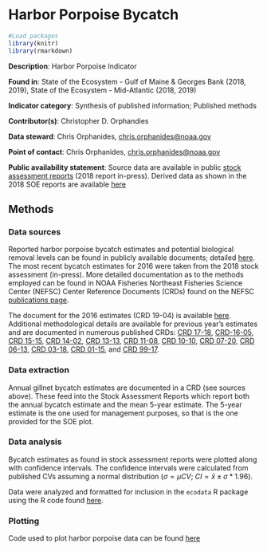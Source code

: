 # Harbor Porpoise Bycatch

```{r,  echo = F, message=F}

#Load packages
library(knitr)
library(rmarkdown)

```

**Description**: Harbor Porpoise Indicator

**Found in**: State of the Ecosystem - Gulf of Maine & Georges Bank (2018, 2019), State of the Ecosystem - Mid-Atlantic (2018, 2019)

**Indicator category**: Synthesis of published information; Published methods

**Contributor(s)**: Christopher D. Orphandies
  
**Data steward**: Chris Orphanides, <chris.orphanides@noaa.gov>

**Point of contact**: Chris Orphanides, <chris.orphanides@noaa.gov>

**Public availability statement**: Source data are available in public [stock assessment reports](https://www.fisheries.noaa.gov/national/marine-mammal-protection/marine-mammal-stock-assessment-reports-region) (2018 report in-press). Derived data as shown in the 2018 SOE reports are available [here](http://comet.nefsc.noaa.gov/erddap/tabledap/protected_species_soe_v1.html)
  

## Methods


### Data sources
Reported harbor porpoise bycatch estimates and potential biological removal levels can be found in publicly available documents; detailed [here](https://www.fisheries.noaa.gov/national/marine-mammal-protection/marine-mammal-stock-assessment-reports-region). The most recent bycatch estimates for 2016 were taken from the 2018 stock assessment (in-press). More detailed documentation as to the methods employed can be found in NOAA Fisheries Northeast Fisheries Science Center (NEFSC) Center Reference Documents (CRDs) found on the NEFSC [publications page](https://www.nefsc.noaa.gov/publications/crd/). 

The document for the 2016 estimates (CRD 19-04) is available [here](https://www.nefsc.noaa.gov/publications/crd/crd1904/crd1904.pdf). Additional methodological details are available for previous year's estimates and are documented in numerous published CRDs: [CRD 17-18](https://www.nefsc.noaa.gov/publications/crd/crd1718/crd1718.pdf), [CRD-16-05](https://www.nefsc.noaa.gov/publications/crd/crd1605/crd1605.pdf), [CRD 15-15](https://www.nefsc.noaa.gov/publications/crd/crd1515/crd1515.pdf), [CRD 14-02](https://repository.library.noaa.gov/view/noaa/4718), [CRD 13-13](https://www.nefsc.noaa.gov/publications/crd/crd1313/crd1313_2nd_ed.pdf), [CRD 11-08](https://www.nefsc.noaa.gov/publications/crd/crd1108/1108.pdf), [CRD 10-10](https://www.nefsc.noaa.gov/publications/crd/crd1010/crd1010.pdf), [CRD 07-20](https://www.nefsc.noaa.gov/publications/crd/crd0720/crd0720.pdf), [CRD 06-13](https://www.nefsc.noaa.gov/publications/crd/crd0613/crd0613.pdf), [CRD 03-18](https://www.nefsc.noaa.gov/publications/crd/crd0318/crd0318.pdf), [CRD 01-15](https://www.nefsc.noaa.gov/publications/crd/crd0115/0115.pdf), and [CRD 99-17](https://www.nefsc.noaa.gov/publications/crd/pdfs/crd9917.pdf).

### Data extraction 
Annual gillnet bycatch estimates are documented in a CRD (see sources above). These feed into the Stock Assessment Reports which report both the annual bycatch estimate and the mean 5-year estimate. The 5-year estimate is the one used for management purposes, so that is the one provided for the SOE plot.

### Data analysis
Bycatch estimates as found in stock assessment reports were plotted along with confidence intervals. The confidence intervals were calculated from published CVs assuming a normal distribution ($\sigma = \mu CV$; $CI = \bar{x} \pm \sigma * 1.96$).

Data were analyzed and formatted for inclusion in the `ecodata` R package using the R code found [here](https://raw.githubusercontent.com/NOAA-EDAB/ecodata/master/data-raw/get_harborporpoise.R).


### Plotting
 Code used to plot harbor porpoise data can be found [here](https://github.com/NOAA-EDAB/tech-doc/tree/master/R/stored_scripts/hp_indicator_plotting.R)



